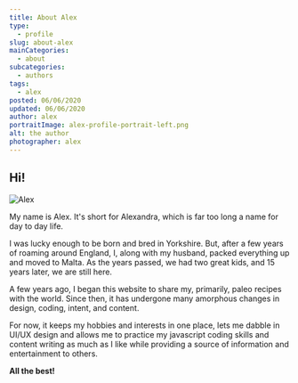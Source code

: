 ```yaml
---
title: About Alex
type: 
  - profile
slug: about-alex
mainCategories: 
  - about
subcategories: 
  - authors
tags:
  - alex
posted: 06/06/2020
updated: 06/06/2020
author: alex
portraitImage: alex-profile-portrait-left.png
alt: the author
photographer: alex
---
```


<AuthorBody>

## Hi!

![Alex](/alex-profile-portrait-left.png "the author")

My name is Alex. It's short for Alexandra, which is far too long a name for day to day life. 

I was lucky enough to be born and bred in Yorkshire. But, after a few years of roaming around England, I, along with my husband, packed everything up and moved to Malta. As the years passed, we had two great kids, and 15 years later, we are still here.

A few years ago, I began this website to share my, primarily, paleo recipes with the world. Since then, it has undergone many amorphous changes in design, coding, intent, and content. 

For now, it keeps my hobbies and interests in one place, lets me dabble in UI/UX design and allows me to practice my javascript coding skills and content writing as much as I like while providing a source of information and entertainment to others.  

**All the best!**

</AuthorBody>